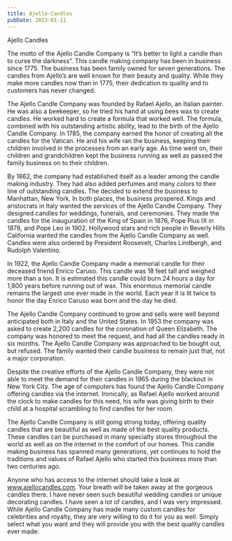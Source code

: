 ```yaml
---
title: Ajello-Candles
pubDate: 2023-01-11
---
```


Ajello Candles

The motto of the Ajello Candle Company is “It’s better to light a candle than to curse the darkness”. This candle making company has been in business since 1775. The business has been family owned for seven generations. The candles from Ajello’s are well known for their beauty and quality. While they make more candles now than in 1775, their dedication to quality and to customers has never changed. 

The Ajello Candle Company was founded by Rafael Ajello, an Italian painter. He was also a beekeeper, so he tried his hand at using bees wax to create candles. He worked hard to create a formula that worked well. The formula, combined with his outstanding artistic ability, lead to the birth of the Ajello Candle Company. In 1785, the company earned the honor of creating all the candles for the Vatican. He and his wife ran the business, keeping their children involved in the processes from an early age. As time went on, their children and grandchildren kept the business running as well as passed the family business on to their children. 

By 1862, the company had established itself as a leader among the candle making industry. They had also added perfumes and many colors to their line of outstanding candles. The decided to extend the business to Manhattan, New York. In both places, the business prospered. Kings and aristocrats in Italy wanted the services of the Ajello Candle Company. They designed candles for weddings, funerals, and ceremonies. They made the candles for the inauguration of the King of Spain in 1876, Pope Pius IX in 1878, and Pope Leo in 1902. Hollywood stars and rich people in Beverly Hills California wanted the candles from the Ajello Candle Company as well. Candles were also ordered by President Roosevelt, Charles Lindbergh, and Rudolph Valentino.

In 1922, the Ajello Candle Company made a memorial candle for their deceased friend Enrico Caruso. This candle was 18 feet tall and weighed more than a ton. It is estimated this candle could burn 24 hours a day for 1,800 years before running out of wax. This enormous memorial candle remains the largest one ever made in the world. Each year it is lit twice to honor the day Enrico Caruso was born and the day he died. 

The Ajello Candle Company continued to grow and sells were well beyond anticipated both in Italy and the United States. In 1953 the company was asked to create 2,200 candles for the coronation of Queen Elizabeth. The company was honored to meet the request, and had all the candles ready in six months. The Ajello Candle Company was approached to be bought out, but refused. The family wanted their candle business to remain just that, not a major corporation. 

Despite the creative efforts of the Ajello Candle Company, they were not able to meet the demand for their candles in 1965 during the blackout in New York City. The age of computers has found the Ajello Candle Company offering candles via the internet. Ironically, as Rafael Ajello worked around the clock to make candles for this need, his wife was giving birth to their child at a hospital scrambling to find candles for her room. 

The Ajello Candle Company is still going strong today, offering quality candles that are beautiful as well as made of the best quality products. These candles can be purchased in many specialty stores throughout the world as well as on the internet in the comfort of our homes. This candle making business has spanned many generations, yet continues to hold the traditions and values of Rafael Ajello who started this business more than two centuries ago. 

Anyone who has access to the internet should take a look at www.ajellocandles.com. Your breath will be taken away at the gorgeous candles there. I have never seen such beautiful wedding candles or unique decorating candles. I have seen a lot of candles, and I was very impressed. While Ajello Candle Company has made many custom candles for celebrities and royalty, they are very willing to do it for you as well. Simply select what you want and they will provide you with the best quality candles ever made.
